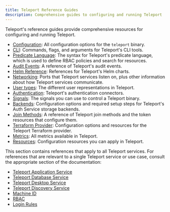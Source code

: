 ```yaml
---
title: Teleport Reference Guides
description: Comprehensive guides to configuring and running Teleport
---
```


Teleport's reference guides provide comprehensive resources for configuring and
running Teleport.

- [Configuration](./config.mdx): All configuration options for the `teleport`
  binary.
- [CLI](./cli.mdx): Commands, flags, and arguments for Teleport's CLI tools.
- [Predicate Language](./predicate-language.mdx): The syntax for Teleport's
  predicate language, which is used to define RBAC policies and search for
  resources.
- [Audit Events](./audit.mdx): A reference of Teleport's audit events.
- [Helm Reference](./helm-reference.mdx): References for Teleport's Helm charts.
- [Networking](./networking.mdx): Ports that Teleport services listen on, plus
  other information about how Teleport services communicate.
- [User types](./user-types.mdx): The different user representations in Teleport.
- [Authentication](./authentication.mdx): Teleport's authentication connectors.
- [Signals](./signals.mdx): The signals you can use to control a Teleport
  binary.
- [Backends](./backends.mdx): Configuration options and required setup steps for
  Teleport's Auth Service storage backends.
- [Join Methods](./join-methods.mdx): A reference of Teleport join methods and the token resources that configure them.
- [Terraform Provider](./terraform-provider.mdx): Configuration options and
  resources for the Teleport Terraform provider.
- [Metrics](./metrics.mdx): All metrics available in Teleport.
- [Resources](./resources.mdx): Configuration resources you can apply in
  Teleport.

<Admonition type="tip">

This section contains references that apply to all Teleport services. For
references that are relevant to a single Teleport service or use case, consult
the appropriate section of the documentation:

- [Teleport Application Service](../enroll-resources/application-access/reference.mdx)
- [Teleport Database Service](../enroll-resources/database-access/reference.mdx)
- [Teleport Desktop Service](../enroll-resources/desktop-access/reference.mdx)
- [Teleport Discovery Service](../enroll-resources/auto-discovery/reference.mdx)
- [Machine ID](../enroll-resources/machine-id/reference.mdx)
- [RBAC](../access-controls/reference.mdx)
- [Login Rules](../access-controls/login-rules/reference.mdx)

</Admonition>
